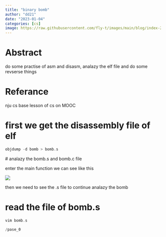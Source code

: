```yaml
---
title: "binary bomb" 
author: "dd21"
date: "2023-01-04" 
categories: [cs]
image: https://raw.githubusercontent.com/fly-t/images/main/blog/index-2023-01-04-20-39-20.png
---
```



# Abstract

do some practise of asm and disasm,  analazy the elf file and do some revserse things

# Referance

nju cs base lesson of  cs on MOOC


# first we get the disassembly file of elf

``` c
objdump -d bomb > bomb.s
```

 # analazy the bomb.s and bomb.c file  

enter the main function we can see like this

![](https://raw.githubusercontent.com/fly-t/images/main/blog/index-2023-01-04-20-49-54.png)

then we need to see the .s file to continue analazy the bomb

# read the file of  bomb.s

``` c
vim bomb.s

/pase_0
```